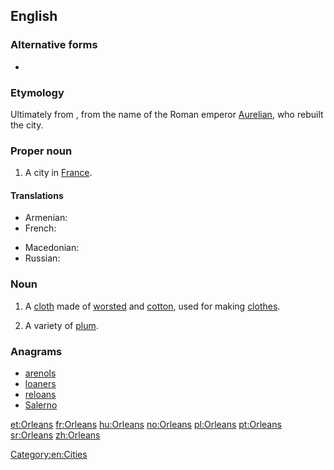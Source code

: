 ==English==
{{wikipedia}}

===Alternative forms===
* {{l|en|Orléans}}

===Etymology===
Ultimately from {{etyl|la|en}} {{term|Aurelianum|lang=en}}, from the name of the Roman emperor [[w:Aurelian|Aurelian]], who rebuilt the city.

===Proper noun===
{{en-proper noun}}

# A city in [[France]].

====Translations====
{{trans-top|a city in France}}
* Armenian: {{t-|hy|Օռլեան|tr=Ōṙlean|sc=Armn}}
* French: {{t+|fr|Orléans}}
{{trans-mid}}
* Macedonian: {{t-|mk|Орлеан|m|tr=Orleán}}
* Russian: {{t-|ru|Орлеан|m|tr=Orleán}}
{{trans-bottom}}

===Noun===
{{en-noun|Orleans|-}}

# {{uncountable}} A [[cloth]] made of [[worsted]] and [[cotton]], used for making [[clothes]].
# {{countable}} A variety of [[plum]].

{{Webster 1913}}

===Anagrams===
* [[arenols#English|arenols]]
* [[loaners#English|loaners]]
* [[reloans#English|reloans]]
* [[Salerno#English|Salerno]]

[[Category:en:Cities]]

[[et:Orleans]]
[[fr:Orleans]]
[[hu:Orleans]]
[[no:Orleans]]
[[pl:Orleans]]
[[pt:Orleans]]
[[sr:Orleans]]
[[zh:Orleans]]